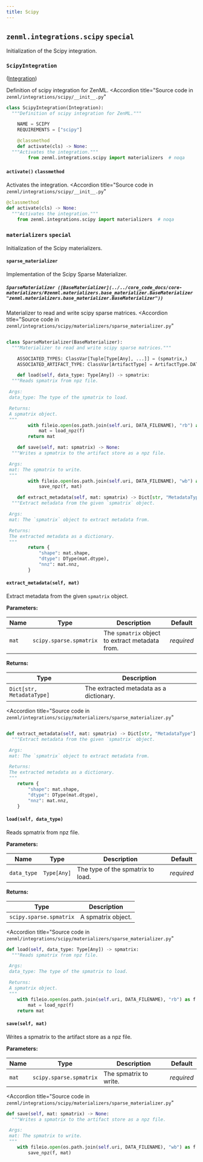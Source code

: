 ```yaml
---
title: Scipy
---
```


## `zenml.integrations.scipy` `special`


Initialization of the Scipy integration.

### `ScipyIntegration`
 ([Integration](/integrations-integration/#zenml.integrations.integration.Integration "zenml.integrations.integration.Integration"))

Definition of scipy integration for ZenML.
<Accordion
  title="Source code in `zenml/integrations/scipy/__init__.py`"
>
```py
class ScipyIntegration(Integration):
  """Definition of scipy integration for ZenML."""

    NAME = SCIPY
    REQUIREMENTS = ["scipy"]

    @classmethod
    def activate(cls) -> None:
  """Activates the integration."""
        from zenml.integrations.scipy import materializers  # noqa
```
</Accordion>


#### `activate()` `classmethod`

Activates the integration.
<Accordion
  title="Source code in `zenml/integrations/scipy/__init__.py`"

>
```py
@classmethod
def activate(cls) -> None:
  """Activates the integration."""
    from zenml.integrations.scipy import materializers  # noqa
```
</Accordion>


### `materializers` `special`

Initialization of the Scipy materializers.

#### `sparse_materializer`

Implementation of the Scipy Sparse Materializer.

##### `SparseMaterializer ([BaseMaterializer](../../core_code_docs/core-materializers/#zenml.materializers.base_materializer.BaseMaterializer "zenml.materializers.base_materializer.BaseMaterializer"))`

Materializer to read and write scipy sparse matrices.
<Accordion
  title="Source code in `zenml/integrations/scipy/materializers/sparse_materializer.py`"
>
```py

class SparseMaterializer(BaseMaterializer):
  """Materializer to read and write scipy sparse matrices."""

    ASSOCIATED_TYPES: ClassVar[Tuple[Type[Any], ...]] = (spmatrix,)
    ASSOCIATED_ARTIFACT_TYPE: ClassVar[ArtifactType] = ArtifactType.DATA

    def load(self, data_type: Type[Any]) -> spmatrix:
  """Reads spmatrix from npz file.

 Args:
 data_type: The type of the spmatrix to load.

 Returns:
 A spmatrix object.
 """
        with fileio.open(os.path.join(self.uri, DATA_FILENAME), "rb") as f:
            mat = load_npz(f)
        return mat

    def save(self, mat: spmatrix) -> None:
  """Writes a spmatrix to the artifact store as a npz file.

 Args:
 mat: The spmatrix to write.
 """
        with fileio.open(os.path.join(self.uri, DATA_FILENAME), "wb") as f:
            save_npz(f, mat)

    def extract_metadata(self, mat: spmatrix) -> Dict[str, "MetadataType"]:
  """Extract metadata from the given `spmatrix` object.

 Args:
 mat: The `spmatrix` object to extract metadata from.

 Returns:
 The extracted metadata as a dictionary.
 """
        return {
            "shape": mat.shape,
            "dtype": DType(mat.dtype),
            "nnz": mat.nnz,
        }
```
</Accordion>


#### `extract_metadata(self, mat)`

Extract metadata from the given `spmatrix` object.

**Parameters:**

| Name | Type | Description | Default |
| --- | --- | --- | --- |
| `mat` | `scipy.sparse.spmatrix` | The `spmatrix` object to extract metadata from. | _required_ |

**Returns:**

| Type | Description |
| --- | --- |
| `Dict[str, MetadataType]` | The extracted metadata as a dictionary. |


<Accordion
  title="Source code in `zenml/integrations/scipy/materializers/sparse_materializer.py`"
>
```py

def extract_metadata(self, mat: spmatrix) -> Dict[str, "MetadataType"]:
  """Extract metadata from the given `spmatrix` object.

 Args:
 mat: The `spmatrix` object to extract metadata from.

 Returns:
 The extracted metadata as a dictionary.
 """
    return {
        "shape": mat.shape,
        "dtype": DType(mat.dtype),
        "nnz": mat.nnz,
    }
```
</Accordion>

#### `load(self, data_type)`

Reads spmatrix from npz file.

**Parameters:**

| Name | Type | Description | Default |
| --- | --- | --- | --- |
| `data_type` | `Type[Any]` | The type of the spmatrix to load. | _required_ |

**Returns:**

| Type | Description |
| --- | --- |
| `scipy.sparse.spmatrix` | A spmatrix object. |
<Accordion
  title="Source code in `zenml/integrations/scipy/materializers/sparse_materializer.py`"
>
```py
def load(self, data_type: Type[Any]) -> spmatrix:
  """Reads spmatrix from npz file.

 Args:
 data_type: The type of the spmatrix to load.

 Returns:
 A spmatrix object.
 """
    with fileio.open(os.path.join(self.uri, DATA_FILENAME), "rb") as f:
        mat = load_npz(f)
    return mat
```
</Accordion>

#### `save(self, mat)`

Writes a spmatrix to the artifact store as a npz file.

**Parameters:**

| Name | Type | Description | Default |
| --- | --- | --- | --- |
| `mat` | `scipy.sparse.spmatrix` | The spmatrix to write. | _required_ |
<Accordion
  title="Source code in `zenml/integrations/scipy/materializers/sparse_materializer.py`"
>
```py
def save(self, mat: spmatrix) -> None:
  """Writes a spmatrix to the artifact store as a npz file.

 Args:
 mat: The spmatrix to write.
 """
    with fileio.open(os.path.join(self.uri, DATA_FILENAME), "wb") as f:
        save_npz(f, mat)
```
</Accordion>

